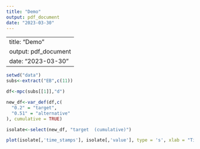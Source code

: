 ```yaml
---
title: "Demo"
output: pdf_document
date: "2023-03-30"
---
```


---
title: "Demo"
output: pdf_document
date: "2023-03-30"
---

```r
setwd("data")
subs<-extract("EB",c(11))
```


```r
df<-mpc(subs[[1]],"d")
```


```r
new_df<-var_def(df,c(
  "0.2" = "target",
  "0.51" = "alternative"
), cumulative = TRUE)
```

```r
isolate<-select(new_df, "target  (cumulative)")
```


```r

plot(isolate[,'time_stamps'], isolate[,'value'], type = 's', xlab = "Time Stamp", ylab = "Response", main = "Cumulative Record")

```

